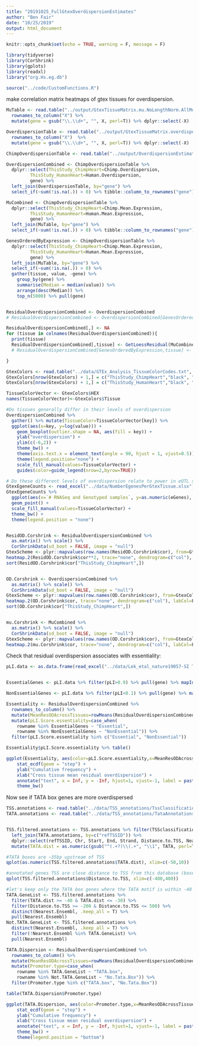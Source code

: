 ```yaml
---
title: "20191025_FullGtexOverdispersionEstimates"
author: "Ben Fair"
date: "10/25/2019"
output: html_document
---
```


```r
knitr::opts_chunk$set(echo = TRUE, warning = F, message = F)
```

```r
library(tidyverse)
library(CorShrink)
library(gplots)
library(readxl)
library("org.Hs.eg.db")

source("../code/CustomFunctions.R")
```


make correlation matrix heatmaps of gtex tissues for overdispersion.

```r


MuTable <- read.table("../output/GtexTissueMatrix.mu.NoLengthNorm.AllModeExtractionSamples.txt.gz", header=T, sep='\t', check.names = F, row.names = 1) %>%
  rownames_to_column("X") %>%
  mutate(gene = gsub("\\.\\d+", "", X, perl=T)) %>% dplyr::select(-X)

OverdispersionTable <- read.table("../output/GtexTissueMatrix.overdispersion.NoLengthNorm.AllModeExtractionSamples.txt.gz", header=T, sep='\t', check.names = F, row.names = 1) %>%
  rownames_to_column("X")  %>% 
  mutate(gene = gsub("\\.\\d+", "", X, perl=T)) %>% dplyr::select(-X)

ChimpOverdispersionTable <- read.table("../output/OverdispersionEstimatesFromChimp.NoLengthNorm.txt", header=T, sep='\t')

OverdispersionCombined <- ChimpOverdispersionTable %>%
  dplyr::select(ThisStudy_ChimpHeart=Chimp.Overdispersion,
         ThisStudy_HumanHeart=Human.Overdispersion,
         gene) %>%
  left_join(OverdispersionTable, by="gene") %>%
  select_if(~sum(!is.na(.)) > 0) %>% tibble::column_to_rownames("gene")

MuCombined <- ChimpOverdispersionTable %>%
  dplyr::select(ThisStudy_ChimpHeart=Chimp.Mean.Expression,
         ThisStudy_HumanHeart=Human.Mean.Expression,
         gene) %>%
  left_join(MuTable, by="gene") %>%
  select_if(~sum(!is.na(.)) > 0) %>% tibble::column_to_rownames("gene")

GenesOrderedByExpression <- ChimpOverdispersionTable %>%
  dplyr::select(ThisStudy_ChimpHeart=Chimp.Mean.Expression,
         ThisStudy_HumanHeart=Human.Mean.Expression,
         gene) %>%
  left_join(MuTable, by="gene") %>%
  select_if(~sum(!is.na(.)) > 0) %>%
  gather(tissue, value, -gene) %>%
    group_by(gene) %>% 
    summarise(Median = median(value)) %>%
    arrange(desc(Median)) %>%
    top_n(5000) %>% pull(gene)


ResidualOverdispersionCombined <- OverdispersionCombined
# ResidualOverdispersionCombined <- OverdispersionCombined[GenesOrderedByExpression,]

ResidualOverdispersionCombined[,] <- NA
for (tissue in colnames(ResidualOverdispersionCombined)){
  print(tissue)
  ResidualOverdispersionCombined[,tissue] <- GetLoessResidual(MuCombined[,tissue], log10(OverdispersionCombined[,tissue]))
  # ResidualOverdispersionCombined[GenesOrderedByExpression,tissue] <- GetLoessResidual(MuCombined[GenesOrderedByExpression,tissue], log10(OverdispersionCombined[GenesOrderedByExpression,tissue]))

}

GtexColors <- read.table("../data/GTEx_Analysis_TissueColorCodes.txt", sep='\t', header=T, stringsAsFactors = F) %>% mutate(HEX=paste0("#",Color.code))
GtexColors[nrow(GtexColors) + 1,] = c("ThisStudy_ChimpHeart","black", "#000000")
GtexColors[nrow(GtexColors) + 1,] = c("ThisStudy_HumanHeart","black", "#000000")

TissueColorVector <- GtexColors$HEX
names(TissueColorVector)<-GtexColors$Tissue

#Do tissues generally differ in their levels of overdispersion
OverdispersionCombined %>%
  gather() %>% mutate(TissueColor=TissueColorVector[key]) %>%
  ggplot(aes(x=key, y=log(value))) +
    geom_boxplot(outlier.shape = NA, aes(fill = key)) +
    ylab("overdispersion") +
    ylim(c(-6,2)) +
    theme_bw() +
    theme(axis.text.x = element_text(angle = 90, hjust = 1, vjust=0.5)) +
    theme(legend.position="none") +
    scale_fill_manual(values=TissueColorVector) +
    guides(color=guide_legend(nrow=2,byrow=TRUE))

# Do these different levels of overdispersion relate to power in eQTL studies
GtexEgeneCounts <- read_excel("../data/NumberEgenesPerGtexTissue.xlsx")
GtexEgeneCounts %>%
  ggplot(aes(x=`# RNASeq and Genotyped samples`, y=as.numeric(eGenes), fill=Tissue)) +
  geom_point() +
  scale_fill_manual(values=TissueColorVector) +
  theme_bw() +
  theme(legend.position = "none")


ResidOD.Corshrink <- ResidualOverdispersionCombined %>%
  as.matrix() %>% scale() %>%
  CorShrinkData(sd_boot = FALSE, image = "null")
GtexScheme <- plyr::mapvalues(row.names(ResidOD.Corshrink$cor), from=GtexColors$Tissue, to=GtexColors$HEX)
heatmap.2(ResidOD.Corshrink$cor**2, trace="none", dendrogram=c("col"), labCol=F, cexRow = 0.7, ColSideColors=GtexScheme, colRow = GtexScheme, adjRow=c(0,0), offsetRow=-0.6, main="residual overdispersion pearson cor")
sort(ResidOD.Corshrink$cor["ThisStudy_ChimpHeart",])


OD.Corshrink <- OverdispersionCombined %>%
  as.matrix() %>% scale() %>%
  CorShrinkData(sd_boot = FALSE, image = "null")
GtexScheme <- plyr::mapvalues(row.names(OD.Corshrink$cor), from=GtexColors$Tissue, to=GtexColors$HEX)
heatmap.2(OD.Corshrink$cor, trace="none", dendrogram=c("col"), labCol=F, cexRow = 0.7, ColSideColors=GtexScheme, colRow = GtexScheme, adjRow=c(0,0), offsetRow=-0.6, main="overdispersion pearson cor")
sort(OD.Corshrink$cor["ThisStudy_ChimpHeart",])


mu.Corshrink <- MuCombined %>%
  as.matrix() %>% scale() %>%
  CorShrinkData(sd_boot = FALSE, image = "null")
GtexScheme <- plyr::mapvalues(row.names(OD.Corshrink$cor), from=GtexColors$Tissue, to=GtexColors$HEX)
heatmap.2(mu.Corshrink$cor, trace="none", dendrogram=c("col"), labCol=F, cexRow = 0.7, ColSideColors=GtexScheme, colRow = GtexScheme, adjRow=c(0,0), offsetRow=-0.6, main="expression correlation")


```

Check that residual overdispersion associates with essentiality:

```r
pLI.data <- as.data.frame(read_excel("../data/Lek_etal_nature19057-SI Table 13.xlsx", sheet=2))


EssentialGenes <- pLI.data %>% filter(pLI>0.9) %>% pull(gene) %>% mapIds(org.Hs.eg.db, keys=., keytype = "SYMBOL", column="ENSEMBL")

NonEssentialGenes <- pLI.data %>% filter(pLI<0.1) %>% pull(gene) %>% mapIds(org.Hs.eg.db, keys=., keytype = "SYMBOL", column="ENSEMBL")

Essentiality <- ResidualOverdispersionCombined %>%
  rownames_to_column() %>%
  mutate(MeanResODAcrossTissues=rowMeans(ResidualOverdispersionCombined)) %>%
  mutate(pLI.Score.essentiality=case_when(
    rowname %in% EssentialGenes ~ "Essential",
    rowname %in% NonEssentialGenes ~ "NonEssential")) %>%
  filter(pLI.Score.essentiality %in% c("Essential", "NonEssential"))

Essentiality$pLI.Score.essentiality %>% table()

ggplot(Essentiality, aes(color=pLI.Score.essentiality,x=MeanResODAcrossTissues)) +
    stat_ecdf(geom = "step") +
    ylab("Cumulative frequency") +
    xlab("Cross tissue mean residual overdispersion") +
    annotate("text", x = Inf, y = -Inf, hjust=1, vjust=-1, label = paste("Mann-Whitney test: P =", signif(wilcox.test(data=Essentiality, MeanResODAcrossTissues ~ pLI.Score.essentiality, alternative="less")$p.value, 2) )) +
    theme_bw()
```

Now see if TATA box genes are more overdispersed

```r
TSS.annotations <- read.table("../data/TSS_annotations/TssClassificationAnnotations.txt.gz", sep='\t', header=T, stringsAsFactors = F, fill=T)
TATA.annotations <- read.table("../data/TSS_annotations/TataAnnotations.txt.gz", sep='\t', header=T, stringsAsFactors=F, quote = "", fill=T)


TSS.filtered.annotations <- TSS.annotations %>% filter(TSSclassification=="yes") %>%
  left_join(TATA.annotations, by=c("refTSSID")) %>%
  dplyr::select(refTSSID, Chr, Start, End, Strand, Distance.to.TSS, Nearest.Ensembl, TATA=TATA.Box.TBP..Promoter.Homer.Distance.From.Peak.sequence.strand.conservation.) %>%
  mutate(TATA.dist = as.numeric(gsub("^(.+?)\\(.+", "\\1", TATA, perl=T)))

#TATA boxes are ~35bp upstream of TSS
qplot(as.numeric(TSS.filtered.annotations$TATA.dist), xlim=c(-50,10))

#annotated genes TSS are close distance to TSS from this database (based on CAGE and other data), but slightly biased
qplot(TSS.filtered.annotations$Distance.to.TSS, xlim=c(-400,400))

#let's keep only the TATA box genes where the TATA motif is within -40 to -30 of the TSS, assuming that the others are false positives in the functional sense. Also get rid of TSS where distance of gene to TSS is unreasonably far
TATA.GeneList <- TSS.filtered.annotations %>%
  filter(TATA.dist >= -40 & TATA.dist <= -30) %>%
  filter(Distance.to.TSS >= -200 & Distance.to.TSS <= 500) %>%
  distinct(Nearest.Ensembl, .keep_all = T) %>%
  pull(Nearest.Ensembl)
Not.TATA.GeneList <- TSS.filtered.annotations %>%
  distinct(Nearest.Ensembl, .keep_all = T) %>%
  filter(!Nearest.Ensembl %in% TATA.GeneList) %>%
  pull(Nearest.Ensembl)

TATA.Dispersion <- ResidualOverdispersionCombined %>%
  rownames_to_column() %>%
  mutate(MeanResODAcrossTissues=rowMeans(ResidualOverdispersionCombined)) %>%
  mutate(Promoter.type=case_when(
    rowname %in% TATA.GeneList ~ "TATA.box",
    rowname %in% Not.TATA.GeneList ~ "No.Tata.Box")) %>%
  filter(Promoter.type %in% c("TATA.box", "No.Tata.Box"))

table(TATA.Dispersion$Promoter.type)

ggplot(TATA.Dispersion, aes(color=Promoter.type,x=MeanResODAcrossTissues)) +
    stat_ecdf(geom = "step") +
    ylab("Cumulative frequency") +
    xlab("Cross tissue mean residual overdispersion") +
    annotate("text", x = Inf, y = -Inf, hjust=1, vjust=-1, label = paste("Mann-Whitney test: P =", signif(wilcox.test(data=TATA.Dispersion, MeanResODAcrossTissues ~ Promoter.type, alternative="less")$p.value, 2) )) +
    theme_bw() +
    theme(legend.position = "bottom")

```

